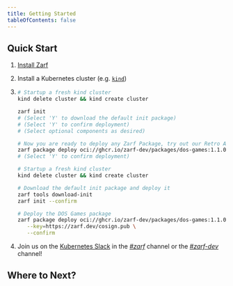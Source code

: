 ```yaml
---
title: Getting Started
tableOfContents: false
---
```



## Quick Start

1. [Install Zarf](/getting-started/install)
2. Install a Kubernetes cluster (e.g. [`kind`](https://kind.sigs.k8s.io/))

3.  <Tabs>
    <TabItem label="Interactive">

    ```bash
    # Startup a fresh kind cluster
    kind delete cluster && kind create cluster

    zarf init
    # (Select 'Y' to download the default init package)
    # (Select 'Y' to confirm deployment)
    # (Select optional components as desired)

    # Now you are ready to deploy any Zarf Package, try out our Retro Arcade!!
    zarf package deploy oci://ghcr.io/zarf-dev/packages/dos-games:1.1.0 --key=https://zarf.dev/cosign.pub
    # (Select 'Y' to confirm deployment)
    ```

    </TabItem>
    <TabItem label="Non-interactive">

    ```bash
    # Startup a fresh kind cluster
    kind delete cluster && kind create cluster

    # Download the default init package and deploy it
    zarf tools download-init
    zarf init --confirm

    # Deploy the DOS Games package
    zarf package deploy oci://ghcr.io/zarf-dev/packages/dos-games:1.1.0 \
       --key=https://zarf.dev/cosign.pub \
       --confirm
    ```

    </TabItem>
    </Tabs>

4. Join us on the [Kubernetes Slack](https://kubernetes.slack.com) in the [_#zarf_](https://kubernetes.slack.com/archives/C03B6BJAUJ3) channel or the [_#zarf-dev_](https://kubernetes.slack.com/archives/C03BP9Z3CMA) channel!

## Where to Next?

<LinkCard title="Understanding the Basics" href="/getting-started/understanding" />

<CardGrid>
 <LinkCard title="Create a Package" href="/ref/create/" />
 <LinkCard title="View tutorials"  href="/tutorials"/>
</CardGrid>

<LinkCard title="Discover CLI commands (zarf --help)" href="/commands/zarf" />
